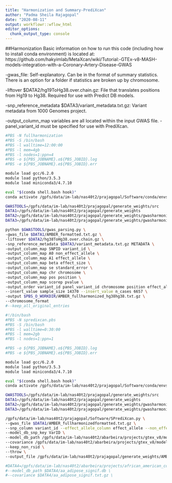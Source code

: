 ```yaml
---
title: "Harmonization and Summary-PrediXcan"
author: "Padma Sheila Rajagopal"
date: "2020-08-11"
output: workflowr::wflow_html
editor_options:
  chunk_output_type: console
---
```

##Harmonization
Basic information on how to run this code (including how to install conda environment) is located at: 
https://github.com/hakyimlab/MetaXcan/wiki/Tutorial:-GTEx-v8-MASH-models-integration-with-a-Coronary-Artery-Disease-GWAS

-gwas_file: Self-explanatory. Can be in the format of summary statistics. There is an option for a folder if statistics are broken up by chromosome. 

-liftover $DATA2/hg19ToHg38.over.chain.gz: File that translates positions from Hg19 to Hg38. Required for use with Predict DB models. 

-snp_reference_metadata $DATA3/variant_metadata.txt.gz: Variant metadata from 1000 Genomes project.

-output_column_map variables are all located within the input GWAS file. 
-panel_variant_id must be specified for use with PrediXcan. 

```bash
#PBS -N fullharmonization
#PBS -S /bin/bash
#PBS -l walltime=12:00:00
#PBS -l mem=4gb
#PBS -l nodes=1:ppn=4
#PBS -o ${PBS_JOBNAME}.o${PBS_JOBID}.log
#PBS -e ${PBS_JOBNAME}.e${PBS_JOBID}.err

module load gcc/6.2.0
module load python/3.5.3
module load miniconda3/4.7.10

eval "$(conda shell.bash hook)"
conda activate /gpfs/data/im-lab/nas40t2/prajagopal/Software/conda/envs/imlabtools

GWASTOOLS=/gpfs/data/im-lab/nas40t2/prajagopal/generate_weights/src
DATA1=/gpfs/data/im-lab/nas40t2/prajagopal/generate_weights
DATA2=/gpfs/data/im-lab/nas40t2/prajagopal/generate_weights/gwasharmonization/liftover
DATA3=/gpfs/data/im-lab/nas40t2/prajagopal/generate_weights/gwasharmonization/reference_panel_1000G

python $GWASTOOLS/gwas_parsing.py \
-gwas_file $DATA1/AMBER_formatted.txt.gz \
-liftover $DATA2/hg38ToHg38.over.chain.gz \
-snp_reference_metadata $DATA3/variant_metadata.txt.gz METADATA \
-output_column_map SNPID variant_id \
-output_column_map A0 non_effect_allele \
-output_column_map A1 effect_allele \
-output_column_map beta effect_size \
-output_column_map se standard_error \
-output_column_map chr chromosome \
-output_column_map pos position \
-output_column_map scorep pvalue \
-output_order variant_id panel_variant_id chromosome position effect_allele non_effect_allele frequency pvalue zscore effect_size standard$
--insert_value sample_size 14370 --insert_value n_cases 6657 \
-output $PBS_O_WORKDIR/AMBER_fullharmonized_hg38hg38.txt.gz \
--chromosome_format
#--keep_all_original_entries
```

```bash
#!/bin/bash
#PBS -N spredixcan.pbs
#PBS -S /bin/bash
#PBS -l walltime=0:30:00
#PBS -l mem=2gb
#PBS -l nodes=1:ppn=1

#PBS -o ${PBS_JOBNAME}.o${PBS_JOBID}.log
#PBS -e ${PBS_JOBNAME}.e${PBS_JOBID}.err

module load gcc/6.2.0
module load python/3.5.3
module load miniconda3/4.7.10

eval "$(conda shell.bash hook)"
conda activate /gpfs/data/im-lab/nas40t2/prajagopal/Software/conda/envs/imlabtools

GWASTOOLS=/gpfs/data/im-lab/nas40t2/prajagopal/generate_weights/src
DATA1=/gpfs/data/im-lab/nas40t2/prajagopal/generate_weights
DATA2=/gpfs/data/im-lab/nas40t2/prajagopal/generate_weights/gwasharmonization/liftover
DATA3=/gpfs/data/im-lab/nas40t2/prajagopal/generate_weights/gwasharmonization/reference_panel_1000G

/gpfs/data/im-lab/nas40t2/prajagopal/Software/SPrediXcan.py \
--gwas_file $DATA1/AMBER_fullharmonizedformatted.txt.gz \
--snp_column variant_id --effect_allele_column effect_allele --non_effect_allele_column non_effect_allele --zscore_column zscore --chromos$
--model_db_snp_key VarID \
--model_db_path /gpfs/data/im-lab/nas40t2/abarbeira/projects/gtex_v8/models_v1/eqtl/mashr/mashr_Breast_Mammary_Tissue.db \
--covariance /gpfs/data/im-lab/nas40t2/abarbeira/projects/gtex_v8/models_v1/eqtl/mashr/mashr_Breast_Mammary_Tissue.txt.gz \
--keep_non_rsid \
--throw \
--output_file /gpfs/data/im-lab/nas40t2/prajagopal/generate_weights/AMBER_2017_spredixcan_GTExV7_v0_formatted.csv

#DATA4=/gpfs/data/im-lab/nas40t2/abarbeira/projects/african_american_cohort_skdas/predictdb_pipeline_skdas/model_training/v0/results
#--model_db_path $DATA4/aa_adipose_signif.db \
#--covariance $DATA4/aa_adipose_signif.txt.gz \
```

